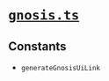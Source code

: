 # [`gnosis.ts`](https://github.com/HausDAO/daohaus-monorepo/blob/develop/libs/common-utilities/src/utils/gnosis.ts)

## Constants

- `generateGnosisUiLink`
